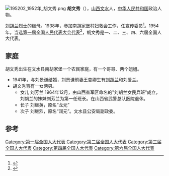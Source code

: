 [[File:195202_1952年_胡文秀.png|thumb]]
'''胡文秀'''（{{bd|1921年|5月21日|1986年}}），[[山西|山西]][[文水|文水]]人，[[中华人民共和国|中华人民共和国]]政治人物。

[[刘胡兰|刘胡兰]]烈士的继母。1938年，参加南胡家堡村妇救会工作，任宣传委员<ref>{{cite news |title=英雄女儿情幽幽 刘胡兰鲜为人知的恋情（图） |url=http://news.sina.com.cn/s/2007-01-12/053010979700s.shtml |accessdate=2020-09-03 |work=山西新闻网 |date=2007-01-12}}</ref>。1954年，当选[[第一届全国人民代表大会代表名单|第一届全国人民代表大会代表]]<ref>{{cite book|author=全国人民代表大会常务委员会办公厅|title=中华人民共和国第一届全国人民代表大会代表名单|year=1955年|publisher=全国人民代表大会常务委员会办公厅|url=http://book.ucdrs.superlib.net/views/specific/2929/bookDetail.jsp?dxNumber=000005772167&d=546843D0AE2464CD1C95896344A85614&fenlei=04070402|access-date=2015-01-25|archive-date=2019-01-24|archive-url=https://web.archive.org/web/20190124105450/http://book.ucdrs.superlib.net/views/specific/2929/bookDetail.jsp?dxNumber=000005772167&d=546843D0AE2464CD1C95896344A85614&fenlei=04070402|dead-url=no}}</ref>，胡文秀是一、二、三、四、六届全国人大代表。

==家庭==
胡文秀出生在文水县南胡家堡一个农民家庭，有一个哥哥、两个姐姐。
*1941年，与刘景谦结婚，刘景谦前妻王变卿生有[[刘胡兰|刘胡兰]]和刘爱兰。
*胡文秀育有一女两男。
**女儿 刘芳兰 1964年12月，由山西省军区命名的"刘胡兰女民兵班"成立，刘胡兰的妹妹刘芳兰为第一任班长。在山西省武警总队医院退休。
**长子 刘继英，原名“龙元”
**次子 刘继烈，原名“润元”。文水县公安局副政委。

==参考==
{{reflist}}
{{wikiquote}}
{{中国政治人物小作品}}

[[Category:第一届全国人大代表|Category:第一届全国人大代表]]
[[Category:第二届全国人大代表|Category:第二届全国人大代表]]
[[Category:第三届全国人大代表|Category:第三届全国人大代表]]
[[Category:第四届全国人大代表|Category:第四届全国人大代表]]
[[Category:第六届全国人大代表|Category:第六届全国人大代表]]